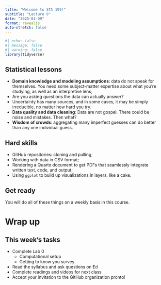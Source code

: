 ```yaml
---
title: "Welcome to STA 199!"
subtitle: "Lecture 0"
date: "2025-01-09"
format: revealjs
auto-stretch: false
---
```


```r
#| echo: false 
#| message: false 
#| warning: false
library(tidyverse)
```

## Statistical lessons

-   **Domain knowledge and modeling assumptions**: data do not speak for themselves. You need some subject-matter expertise about what you're studying, as well as an interpretive lens;
-   Are you asking questions the data can actually answer?
-   Uncertainty has many sources, and in some cases, it may be simply irreducible, no matter how hard you try;
-   **Data quality and data cleaning**: Data are not gospel. There could be noise and mistakes. Then what?
-   **Wisdom of crowds**: aggregating many imperfect guesses can do better than any one individual guess.

## Hard skills

-   GitHub repositories: cloning and pulling;
-   Working with data in CSV format;
-   Rendering a Quarto document to get PDFs that seamlessly integrate written text, code, and output;
-   Using `ggplot` to build up visualizations in layers, like a cake.

::: callout-note
## Get ready

You will do all of these things on a weekly basis in this course.
:::

# Wrap up

## This week's tasks

-   Complete Lab 0
    -   Computational setup
    -   Getting to know you survey
-   Read the syllabus and ask questions on Ed
-   Complete readings and videos for next class
-   Accept your invitation to the GitHub organization pronto!
